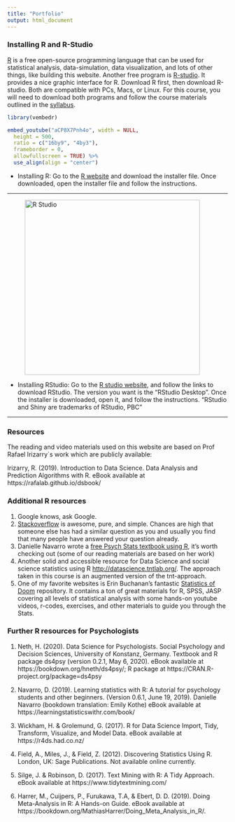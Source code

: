 ```yaml
---
title: "Portfolio"
output: html_document
---
```


### Installing R and R-Studio
[R](http://www.r-project.org) is a free open-source programming language that can be used for statistical analysis, data-simulation, data visualization, and lots of other things, like building this website. Another free program is [R-studio](http://www.rstudio.com). It provides a nice graphic interface for R. Download R first, then download R-studio. Both are compatible with PCs, Macs, or Linux. For this course, you will need to download both programs and follow the course materials outlined in the [syllabus](https://fuenal.github.io/dataism/Syllabus.html). 

```r
library(vembedr)
```


```r
embed_youtube("aCP8X7Pnh4o", width = NULL,
  height = 500,
  ratio = c("16by9", "4by3"),
  frameborder = 0,
  allowfullscreen = TRUE) %>% 
  use_align(align = "center")
```




- Installing R: Go to the [R website](http://www.r-project.org) and download the installer file. Once downloaded, open the installer file and follow the instructions.

---

<figure>
<img src="./images/RStudio-Logo-Flat.png" alt="R Studio" style="width:400px">
</figure> 
  
  
- Installing RStudio: Go to the [R studio website](http://www.rstudio.com), and follow the links to download RStudio. The version you want is the “RStudio Desktop”. Once the installer is downloaded, open it, and follow the instructions. “RStudio and Shiny are trademarks of RStudio, PBC”

---

### Resources

The reading and video materials used on this website are based on Prof Rafael Irizarry`s work which are publicly available:

Irizarry, R. (2019). Introduction to Data Science. Data Analysis and Prediction Algorithms with R. eBook available at https://rafalab.github.io/dsbook/


### Additional R resources

1. Google knows, ask Google.
2. [Stackoverflow](https://stackoverflow.com) is awesome, pure, and simple. Chances are high that someone else has had a similar question as you and usually you find that many people have answered your question already.
3. Danielle Navarro wrote a [free Psych Stats textbook using R](https://compcogscisydney.org/learning-statistics-with-r/), it's worth checking out (some of our reading materials are based on her work)
4. Another solid and accessible resource for Data Science and social science statistics using R [http://datascience.tntlab.org/](http://datascience.tntlab.org/). The approach taken in this course is an augmented version of the tnt-approach.
5. One of my favorite websites is Erin Buchanan's fantastic [Statistics of Doom](https://statisticsofdoom.com/) repository. It contains a ton of great materials for R, SPSS, JASP covering all levels of statistical analysis with some hands-on youtube videos, r-codes, exercises, and other materials to guide you through the Stats.

### Further R resources for Psychologists

1.	Neth, H. (2020).  Data Science for Psychologists.  Social Psychology and Decision Sciences, University of Konstanz, Germany.  Textbook and R package ds4psy (version 0.2.1, May 6, 2020).  eBook available at https://bookdown.org/hneth/ds4psy/;  R package at https://CRAN.R-project.org/package=ds4psy

2.	Navarro, D. (2019). Learning statistics with R: A tutorial for psychology students and other beginners. (Version 0.6.1, June 19, 2019). Danielle Navarro (bookdown translation: Emily Kothe) eBook available at https://learningstatisticswithr.com/book/

3.	Wickham, H. & Grolemund, G. (2017). R for Data Science Import, Tidy, Transform, Visualize, and Model Data. eBook available at https://r4ds.had.co.nz/ 

4.	Field, A., Miles, J., & Field, Z. (2012). Discovering Statistics Using R. London, UK: Sage Publications. Not available online currently. 

5.	Silge, J. & Robinson, D. (2017). Text Mining with R: A Tidy Approach. eBook available at https://www.tidytextmining.com/

6.	Harrer, M., Cuijpers, P., Furukawa, T.A, & Ebert, D. D. (2019). Doing Meta-Analysis in R: A Hands-on Guide. eBook available at https://bookdown.org/MathiasHarrer/Doing_Meta_Analysis_in_R/. 
